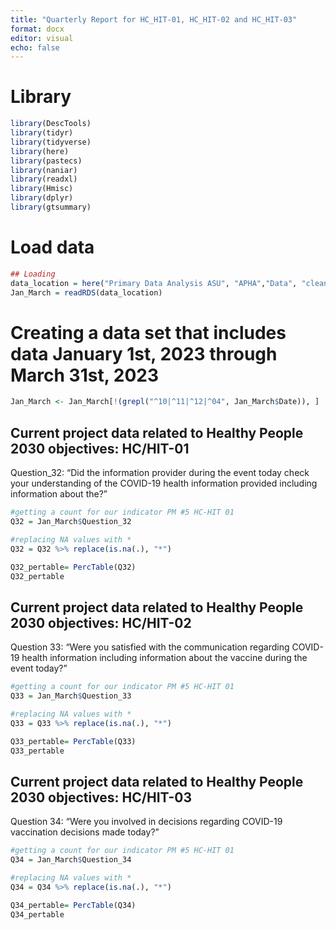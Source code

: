 ```yaml
---
title: "Quarterly Report for HC_HIT-01, HC_HIT-02 and HC_HIT-03"
format: docx
editor: visual
echo: false
---
```

# Library

```r
library(DescTools)
library(tidyr)
library(tidyverse)
library(here)
library(pastecs)
library(naniar)
library(readxl)
library(Hmisc)
library(dplyr)
library(gtsummary)
```

# Load data

```r
## Loading 
data_location = here("Primary Data Analysis ASU", "APHA","Data", "cleandata", "April11.rds")
Jan_March = readRDS(data_location)

```

# Creating a data set that includes data January 1st, 2023 through March 31st, 2023

```r
Jan_March <- Jan_March[!(grepl("^10|^11|^12|^04", Jan_March$Date)), ]
```


## Current project data related to Healthy People 2030 objectives: HC/HIT-01

Question_32: "Did the information provider during the event today check your understanding of the COVID-19 health information provided including information about the?"

```r
#getting a count for our indicator PM #5 HC-HIT 01  
Q32 = Jan_March$Question_32

#replacing NA values with *
Q32 = Q32 %>% replace(is.na(.), "*")

Q32_pertable= PercTable(Q32)
Q32_pertable
```

## Current project data related to Healthy People 2030 objectives: HC/HIT-02

Question 33: "Were you satisfied with the communication regarding COVID-19 health information including information about the vaccine during the event today?"

```r
#getting a count for our indicator PM #5 HC-HIT 01  
Q33 = Jan_March$Question_33

#replacing NA values with *
Q33 = Q33 %>% replace(is.na(.), "*")

Q33_pertable= PercTable(Q33)
Q33_pertable
```

## Current project data related to Healthy People 2030 objectives: HC/HIT-03

Question 34: "Were you involved in decisions regarding COVID-19 vaccination decisions made today?"

```r
#getting a count for our indicator PM #5 HC-HIT 01  
Q34 = Jan_March$Question_34

#replacing NA values with *
Q34 = Q34 %>% replace(is.na(.), "*")

Q34_pertable= PercTable(Q34)
Q34_pertable
```
